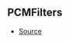 ## PCMFilters



- [Source](https://github.com/Androz2091/discord-player/blob/e31bc2a/packages/equalizer/src/audio/AudioFilter.ts#L13)